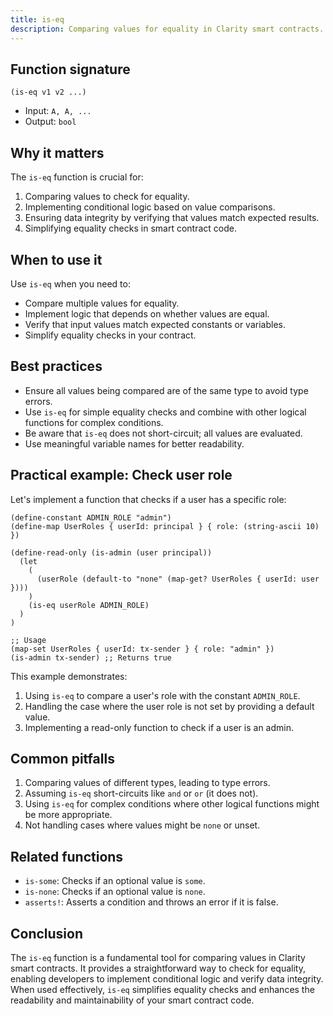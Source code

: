 ```yaml
---
title: is-eq
description: Comparing values for equality in Clarity smart contracts.
---
```


## Function signature

```clarity
(is-eq v1 v2 ...)
```




- Input: `A, A, ...`
- Output: `bool`

## Why it matters

The `is-eq` function is crucial for:

1. Comparing values to check for equality.
2. Implementing conditional logic based on value comparisons.
3. Ensuring data integrity by verifying that values match expected results.
4. Simplifying equality checks in smart contract code.

## When to use it

Use `is-eq` when you need to:

- Compare multiple values for equality.
- Implement logic that depends on whether values are equal.
- Verify that input values match expected constants or variables.
- Simplify equality checks in your contract.

## Best practices

- Ensure all values being compared are of the same type to avoid type errors.
- Use `is-eq` for simple equality checks and combine with other logical functions for complex conditions.
- Be aware that `is-eq` does not short-circuit; all values are evaluated.
- Use meaningful variable names for better readability.

## Practical example: Check user role

Let's implement a function that checks if a user has a specific role:

```clarity
(define-constant ADMIN_ROLE "admin")
(define-map UserRoles { userId: principal } { role: (string-ascii 10) })

(define-read-only (is-admin (user principal))
  (let
    (
      (userRole (default-to "none" (map-get? UserRoles { userId: user })))
    )
    (is-eq userRole ADMIN_ROLE)
  )
)

;; Usage
(map-set UserRoles { userId: tx-sender } { role: "admin" })
(is-admin tx-sender) ;; Returns true
```




This example demonstrates:
1. Using `is-eq` to compare a user's role with the constant `ADMIN_ROLE`.
2. Handling the case where the user role is not set by providing a default value.
3. Implementing a read-only function to check if a user is an admin.

## Common pitfalls

1. Comparing values of different types, leading to type errors.
2. Assuming `is-eq` short-circuits like `and` or `or` (it does not).
3. Using `is-eq` for complex conditions where other logical functions might be more appropriate.
4. Not handling cases where values might be `none` or unset.

## Related functions

- `is-some`: Checks if an optional value is `some`.
- `is-none`: Checks if an optional value is `none`.
- `asserts!`: Asserts a condition and throws an error if it is false.

## Conclusion

The `is-eq` function is a fundamental tool for comparing values in Clarity smart contracts. It provides a straightforward way to check for equality, enabling developers to implement conditional logic and verify data integrity. When used effectively, `is-eq` simplifies equality checks and enhances the readability and maintainability of your smart contract code.

